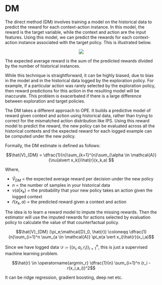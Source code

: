 # DM

The direct method (DM) involves training a model on the historical data to predict the reward for each context-action instance. In this model, the reward is the target variable, while the context and action are the input features. Using this model, we can predict the rewards for each context-action instance associated with the target policy. This is illustrated below.

<p><center><img src='https://github.com/recohut/ope-rec/raw/ded0ee7c461d3ddfaf0b136d19189f6eb89af26e/docs/_images/C862189_1.png'></center></p>

The expected average reward is the sum of the predicted rewards divided by the number of historical instances.

While this technique is straightforward, it can be highly biased, due to bias in the model and in the historical data logged by the exploration policy. For example, if a particular action was rarely selected by the exploration policy, then reward predictions for this action in the resulting model will be inaccurate. This problem is exacerbated if there is a large difference between exploration and target policies.

The DM takes a different approach to OPE. It builds a predictive model of reward given context and action using historical data, rather than trying to correct for the mismatched action distribution like IPS. Using this reward model to predict the reward, the new policy can be evaluated across all the historical contexts and the expected reward for each logged example can be computed under the new policy.

Formally, the DM estimate is defined as follows:

$$\hat{V}_{DM} = \dfrac{1}{n}\sum_{k=1}^{n}\sum_{\alpha \in \mathcal{A}}{\nu(a\vert x_k)}\hat{r}(x_k,a)‎
$$

Where,

- $\hat{V}_{DM}$ = the expected average reward per decision under the new policy
- $n$ = the number of samples in your historical data
- ${\nu(a\vert x_k)}$ = the probability that your new policy takes an action given the logged context
- $\hat{r}(x_k,a)‎$ = the predicted reward given a context and action

The idea is to learn a reward model to impute the missing rewards. Then the estimator will use the imputed rewards for actions selected by evaluation policy to calculate the value of that counterfactual policy. 

$$\hat{V}_{DM} (\pi_e;\mathcal{D}_0, \hat{r}) \coloneqq \dfrac{1}{n}\sum_{i=1}^n \sum_{a \in \mathcal{A}} \pi_e(a \vert x_i)\hat{r}(x_i,a)$$

Since we have logged data $\mathcal{D} \coloneqq \{(x_i,a_i,r_i)\}_{i=1}^n$, this is just a supervised machine learning problem. 

$$\hat{r} \in \operatorname{argmin_r} \dfrac{1}{n} \sum_{i=1}^n (r_i - r(x_i,a_i))^2$$

It can be ridge regression, gradient boosting, deep net etc.